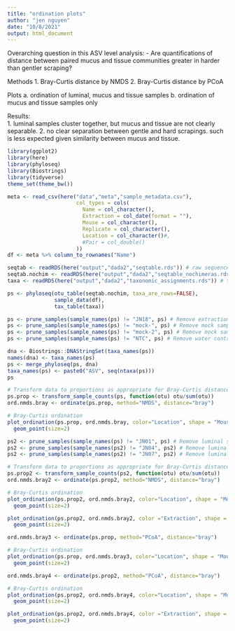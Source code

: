 ```yaml
---
title: "ordination plots"
author: "jen nguyen"
date: "10/8/2021"
output: html_document
---
```


Overarching question in this ASV level analysis:
- Are quantifications of distance between paired mucus and tissue communities greater in harder than gentler scraping?

Methods
    1. Bray-Curtis distance by NMDS
    2. Bray-Curtis distance by PCoA

Plots
    a. ordination of luminal, mucus and tissue samples
    b. ordination of mucus and tissue samples only
    
Results:    
    1. luminal samples cluster together, but mucus and tissue are not clearly separable.
    2. no clear separation between gentle and hard scrapings. such is less expected given similarity between mucus and tissue.


```r
library(ggplot2)
library(here)
library(phyloseq)
library(Biostrings)
library(tidyverse)
theme_set(theme_bw())
```

```r
meta <- read_csv(here("data","meta","sample_metadata.csv"),
                      col_types = cols(
                        Name = col_character(),
                        Extraction = col_date(format = ""),
                        Mouse = col_character(),
                        Replicate = col_character(),
                        Location = col_character()#,
                        #Pair = col_double()
                      ))
df <- meta %>% column_to_rownames("Name")
```

```r
seqtab <- readRDS(here("output","dada2","seqtable.rds")) # raw sequence table
seqtab.nochim <- readRDS(here("output","dada2","seqtable_nochimeras.rds")) # sequence table w/o chimeras
taxa <- readRDS(here("output","dada2","taxonomic_assignments.rds")) # taxonomic assignments
```

```r
ps <- phyloseq(otu_table(seqtab.nochim, taxa_are_rows=FALSE), 
               sample_data(df), 
               tax_table(taxa))
```

```r
ps <- prune_samples(sample_names(ps) != "JN18", ps) # Remove extraction control
ps <- prune_samples(sample_names(ps) != "mock-", ps) # Remove mock sample
ps <- prune_samples(sample_names(ps) != "mock-2", ps) # Remove mock sample
ps <- prune_samples(sample_names(ps) != "NTC", ps) # Remove water control
```

```r
dna <- Biostrings::DNAStringSet(taxa_names(ps))
names(dna) <- taxa_names(ps)
ps <- merge_phyloseq(ps, dna)
taxa_names(ps) <- paste0("ASV", seq(ntaxa(ps)))
ps
```


```r
# Transform data to proportions as appropriate for Bray-Curtis distances
ps.prop <- transform_sample_counts(ps, function(otu) otu/sum(otu))
ord.nmds.bray <- ordinate(ps.prop, method="NMDS", distance="bray")

# Bray-Curtis ordination
plot_ordination(ps.prop, ord.nmds.bray, color="Location", shape = "Mouse", title="Bray NMDS")+
  geom_point(size=2)
```

```r
ps2 <- prune_samples(sample_names(ps) != "JN01", ps) # Remove luminal sample
ps2 <- prune_samples(sample_names(ps2) != "JN04", ps2) # Remove luminal sample
ps2 <- prune_samples(sample_names(ps2) != "JN07", ps2) # Remove luminal sample

# Transform data to proportions as appropriate for Bray-Curtis distances
ps.prop2 <- transform_sample_counts(ps2, function(otu) otu/sum(otu))
ord.nmds.bray2 <- ordinate(ps.prop2, method="NMDS", distance="bray")

# Bray-Curtis ordination
plot_ordination(ps.prop2, ord.nmds.bray2, color="Location", shape = "Mouse", title="Bray NMDS")+
  geom_point(size=2)
```


```r
plot_ordination(ps.prop2, ord.nmds.bray2, color ="Extraction", shape = "Replicate",  title="Bray NMDS") +
  geom_point(size=2)
```


```r
ord.nmds.bray3 <- ordinate(ps.prop, method="PCoA", distance="bray")

# Bray-Curtis ordination
plot_ordination(ps.prop, ord.nmds.bray3, color="Location", shape = "Mouse", title="Bray PCoA")+
  geom_point(size=2)
```

```r
ord.nmds.bray4 <- ordinate(ps.prop2, method="PCoA", distance="bray")

# Bray-Curtis ordination
plot_ordination(ps.prop2, ord.nmds.bray4, color="Location", shape = "Mouse", title="Bray PCoA")+
  geom_point(size=2)
```

```r
plot_ordination(ps.prop2, ord.nmds.bray4, color ="Extraction", shape = "Replicate",  title="Bray PCoA") +
  geom_point(size=2)
```